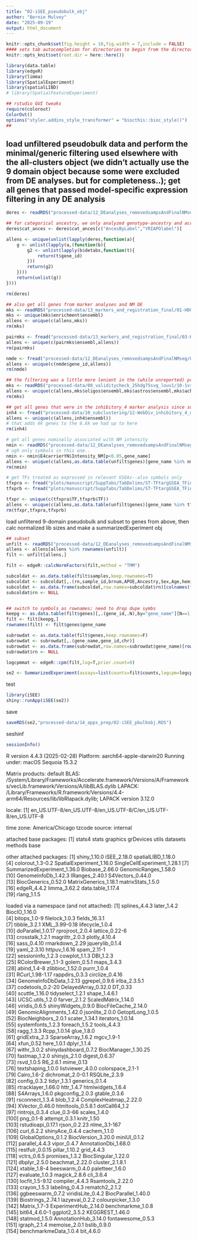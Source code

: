 ```yaml
---
title: "02-iSEE_pseudobulk_obj"
author: "Bernie Mulvey"
date: "2025-09-19"
output: html_document
---
```


```r
knitr::opts_chunk$set(fig.height = 10,fig.width = 7,include = FALSE)
#### sets tab autocompletion for directories to begin from the directory containing the .Rproj session, instead of the script's directory if different
knitr::opts_knit$set(root.dir = here::here())

library(data.table)
library(edgeR)
library(limma)
library(SpatialExperiment)
library(spatialLIBD)
# library(SpatialFeatureExperiment)

## rstudio GUI tweaks
require(colorout)
ColorOut()
options("styler.addins_style_transformer" = "biocthis::bioc_style()")
##
```

## load unfiltered pseudobulk data and perform the minimal/generic filtering used elsewhere with the all-clusters object (we didn't actually use the 9 domain object because some were excluded from DE analyses. but for completeness..); get all genes that passed model-specific expression filtering in any DE analysis
```r
deres <- readRDS("processed-data/12_DEanalyses_removedsampsAndFinalNMseg/02b-voomLmFit_objs_and_DE_tables_LabSex_LabE2vE4_LabSingleGenos_LabAnces_LabAncesE4E2_noMixClusts_YRIcontAndCat_JUL2025.RDS")

## for categorical ancestry, we only analyzed genotype-ancestry and across-ancestry:
deres$cat_ances <- deres$cat_ances[c("AncesByLabel","YRIAPOlabel")]

allens <- unique(unlist(lapply(deres,function(a){
    g <- unlist(lapply(a,(function(b){
        g2 <- unlist(lapply(b$detabs,function(t){
            return(t$gene_id)
        }))
        return(g2)
    })))
    return(unlist(g))
})))

rm(deres)

## also get all genes from marker analyses and NM DE
mks <- readRDS("processed-data/13_markers_and_registration_final/01-HDGSVG2575louv1_regWrapOut.RDS")
mks <- unique(mks$enrichment$ensembl)
allens <- unique(c(allens,mks))
rm(mks)

pairmks <- fread("processed-data/13_markers_and_registration_final/03-HDGSVG2575louv1_regWrapOut_Oligo_1vOthers_markers.txt")
allens <- unique(c(pairmks$ensembl,allens))
rm(pairmks)

nmde <- fread("processed-data/12_DEanalyses_removedsampsAndFinalNMseg/04-LCNMpos_vs_LCNMneg_DE.txt")
allens <- unique(c(nmde$gene_id,allens))
rm(nmde)

## the filtering was a little more lenient in the (while unreported) preliminary runs of identifying markers between glial/achesert clusters--which only analyzed the domains in question, and with N=33--so grab those too
mks <- readRDS("processed-data/08_validitycheck_25hdg75svg_louv1/10-1vsOthers_markers_Oligos_Astros_ACHESERTS.RDS")
allens <- unique(c(allens,mks$oligos$ensembl,mks$astros$ensembl,mks$ache_serts$ensembl))
rm(mks)

## get all genes that were in the inhibitory_4 marker analysis since such genes are potentially of interest in here
inh4 <- fread("processed-data/10_subclustering/12-WebDiv_inhibitory_4_mks_vs_other_inhibitorys.txt")
allens <- unique(c(allens,inh4$ensembl))
# that adds 6k genes to the 8.6k we had up to here
rm(inh4)

# get all genes nominally associated with NM intensity
nmin <- readRDS("processed-data/12_DEanalyses_removedsampsAndFinalNMseg/11-LCNMspots_NMmetric_LMMed_by_geneLogcounts_3apoeFactorizations.RDS")
# ugh only symbols in this one..
nmin <- nmin$E4carrierYN$Intensity_NM[p<0.05,gene_name]
allens <- unique(c(allens,as.data.table(unfilt$genes)[gene_name %in% nmin,gene_id]))
rm(nmin)

# get TFs treated as expressed in relevant GSEAs--also symbols only
tfxpra <- fread("plots/manuscript/SuppTabs/TabDelims/ST-TFtargGSEA_TFin2pctOfDomSpotsOnAvgOrIn12Samps_E4vE2.txt")
tfxprb <- fread("plots/manuscript/SuppTabs/TabDelims/ST-TFtargGSEA_TFin2pctOfDomSpotsOnAvgOrIn12Samps_Sex.txt")

tfxpr <- unique(c(tfxpra$TF,tfxprb$TF))
allens <- unique(c(allens,as.data.table(unfilt$genes)[gene_name %in% tfxpr,gene_id]))
rm(tfxpr,tfxpra,tfxprb)
```

load unfiltered 9-domain pseudobulk and subset to genes from above, then calc normalized lib sizes and make a summarizedExperiment obj
```r
## subset
unfilt <- readRDS("processed-data/12_DEanalyses_removedsampsAndFinalNMseg/01a-DGElist_allClust_10spotmin_NOfilt.RDS")
allens <- allens[allens %in% rownames(unfilt)]
filt <- unfilt[allens,]

filt <- edgeR::calcNormFactors(filt,method = "TMM")

subcoldat <- as.data.table(filt$samples,keep.rownames=T)
subcoldat <- subcoldat[,.(rn,sample_id,brnum,APOE,Ancestry,Sex,Age,hemisphere,tissueNMscore,YRI,label)]
subcoldat <- as.data.frame(subcoldat,row.names=subcoldat$rn)[colnames(filt$counts),]
subcoldat$rn <- NULL


## switch to symbols as rownames; need to drop dupe symbs
keepg <- as.data.table(filt$genes)[,.(gene_id,.N),by="gene_name"][N==1,gene_id]
filt <- filt[keepg,]
rownames(filt) <- filt$genes$gene_name

subrowdat <- as.data.table(filt$genes,keep.rownames=F)
subrowdat <- subrowdat[,.(gene_name,gene_id,chr)]
subrowdat <- as.data.frame(subrowdat,row.names=subrowdat$gene_name)[rownames(filt$counts),]
subrowdat$rn <- NULL

logcpmmat <- edgeR::cpm(filt,log=T,prior.count=0)

se2 <- SummarizedExperiment(assays=list(counts=filt$counts,logcpm=logcpmmat),rowData = subrowdat,colData = subcoldat)
```

test
```r
library(iSEE)
shiny::runApp(iSEE(se2))
```

save
```r
saveRDS(se2,"processed-data/14_apps_prep/02-iSEE_pbulkobj.RDS")
```
seshinf
```r
sessionInfo()
```
R version 4.4.3 (2025-02-28)
Platform: aarch64-apple-darwin20
Running under: macOS Sequoia 15.3.2

Matrix products: default
BLAS:   /System/Library/Frameworks/Accelerate.framework/Versions/A/Frameworks/vecLib.framework/Versions/A/libBLAS.dylib 
LAPACK: /Library/Frameworks/R.framework/Versions/4.4-arm64/Resources/lib/libRlapack.dylib;  LAPACK version 3.12.0

locale:
[1] en_US.UTF-8/en_US.UTF-8/en_US.UTF-8/C/en_US.UTF-8/en_US.UTF-8

time zone: America/Chicago
tzcode source: internal

attached base packages:
[1] stats4    stats     graphics  grDevices utils     datasets  methods   base     

other attached packages:
 [1] shiny_1.10.0                iSEE_2.18.0                 spatialLIBD_1.18.0         
 [4] colorout_1.3-0.2            SpatialExperiment_1.16.0    SingleCellExperiment_1.28.1
 [7] SummarizedExperiment_1.36.0 Biobase_2.66.0              GenomicRanges_1.58.0       
[10] GenomeInfoDb_1.42.3         IRanges_2.40.1              S4Vectors_0.44.0           
[13] BiocGenerics_0.52.0         MatrixGenerics_1.18.1       matrixStats_1.5.0          
[16] edgeR_4.4.2                 limma_3.62.2                data.table_1.17.4          
[19] rlang_1.1.5                

loaded via a namespace (and not attached):
  [1] splines_4.4.3            later_1.4.2              BiocIO_1.16.0           
  [4] bitops_1.0-9             filelock_1.0.3           fields_16.3.1           
  [7] tibble_3.2.1             XML_3.99-0.18            lifecycle_1.0.4         
 [10] doParallel_1.0.17        rprojroot_2.0.4          lattice_0.22-6          
 [13] crosstalk_1.2.1          magrittr_2.0.3           plotly_4.10.4           
 [16] sass_0.4.10              rmarkdown_2.29           jquerylib_0.1.4         
 [19] yaml_2.3.10              httpuv_1.6.16            spam_2.11-1             
 [22] sessioninfo_1.2.3        cowplot_1.1.3            DBI_1.2.3               
 [25] RColorBrewer_1.1-3       golem_0.5.1              maps_3.4.3              
 [28] abind_1.4-8              zlibbioc_1.52.0          purrr_1.0.4             
 [31] RCurl_1.98-1.17          rappdirs_0.3.3           circlize_0.4.16         
 [34] GenomeInfoDbData_1.2.13  ggrepel_0.9.6            irlba_2.3.5.1           
 [37] codetools_0.2-20         DelayedArray_0.32.0      DT_0.33                 
 [40] scuttle_1.16.0           tidyselect_1.2.1         shape_1.4.6.1           
 [43] UCSC.utils_1.2.0         farver_2.1.2             ScaledMatrix_1.14.0     
 [46] viridis_0.6.5            shinyWidgets_0.9.0       BiocFileCache_2.14.0    
 [49] GenomicAlignments_1.42.0 jsonlite_2.0.0           GetoptLong_1.0.5        
 [52] BiocNeighbors_2.0.1      scater_1.34.1            iterators_1.0.14        
 [55] systemfonts_1.2.3        foreach_1.5.2            tools_4.4.3             
 [58] ragg_1.3.3               Rcpp_1.0.14              glue_1.8.0              
 [61] gridExtra_2.3            SparseArray_1.6.2        mgcv_1.9-1              
 [64] xfun_0.52                here_1.0.1               dplyr_1.1.4             
 [67] withr_3.0.2              shinydashboard_0.7.2     BiocManager_1.30.25     
 [70] fastmap_1.2.0            shinyjs_2.1.0            digest_0.6.37           
 [73] rsvd_1.0.5               R6_2.6.1                 mime_0.13               
 [76] textshaping_1.0.0        listviewer_4.0.0         colorspace_2.1-1        
 [79] Cairo_1.6-2              dichromat_2.0-0.1        RSQLite_2.3.9           
 [82] config_0.3.2             tidyr_1.3.1              generics_0.1.4          
 [85] rtracklayer_1.66.0       httr_1.4.7               htmlwidgets_1.6.4       
 [88] S4Arrays_1.6.0           pkgconfig_2.0.3          gtable_0.3.6            
 [91] rsconnect_1.3.4          blob_1.2.4               ComplexHeatmap_2.22.0   
 [94] XVector_0.46.0           htmltools_0.5.8.1        dotCall64_1.2           
 [97] rintrojs_0.3.4           clue_0.3-66              scales_1.4.0            
[100] png_0.1-8                attempt_0.3.1            knitr_1.50              
[103] rstudioapi_0.17.1        rjson_0.2.23             nlme_3.1-167            
[106] curl_6.2.2               shinyAce_0.4.4           cachem_1.1.0            
[109] GlobalOptions_0.1.2      BiocVersion_3.20.0       miniUI_0.1.2            
[112] parallel_4.4.3           vipor_0.4.7              AnnotationDbi_1.68.0    
[115] restfulr_0.0.15          pillar_1.10.2            grid_4.4.3              
[118] vctrs_0.6.5              promises_1.3.2           BiocSingular_1.22.0     
[121] dbplyr_2.5.0             beachmat_2.22.0          cluster_2.1.8.1         
[124] xtable_1.8-4             beeswarm_0.4.0           paletteer_1.6.0         
[127] evaluate_1.0.3           magick_2.8.6             cli_3.6.4               
[130] locfit_1.5-9.12          compiler_4.4.3           Rsamtools_2.22.0        
[133] crayon_1.5.3             labeling_0.4.3           rematch2_2.1.2          
[136] ggbeeswarm_0.7.2         viridisLite_0.4.2        BiocParallel_1.40.0     
[139] Biostrings_2.74.1        lazyeval_0.2.2           colourpicker_1.3.0      
[142] Matrix_1.7-3             ExperimentHub_2.14.0     benchmarkme_1.0.8       
[145] bit64_4.6.0-1            ggplot2_3.5.2            KEGGREST_1.46.0         
[148] statmod_1.5.0            AnnotationHub_3.14.0     fontawesome_0.5.3       
[151] igraph_2.1.4             memoise_2.0.1            bslib_0.9.0             
[154] benchmarkmeData_1.0.4    bit_4.6.0     
